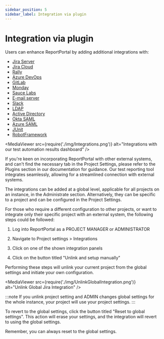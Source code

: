 ```yaml
---
sidebar_position: 5
sidebar_label: Integration via plugin
---
```


# Integration via plugin

Users can enhance ReportPortal by adding additional integrations with:
* [Jira Server](/plugins/AtlassianJiraServer)
* [Jira Cloud](/plugins/AtlassianJiraCloud)
* [Rally](/plugins/Rally)
* [Azure DevOps](/plugins/AzureDevOps)
* [GitLab](/plugins/GitLab)
* [Monday](/plugins/Monday)
* [Sauce Labs](/plugins/SauceLabs)
* [E-mail server](/plugins/EmailServer)
* [Slack](/plugins/Slack)
* [LDAP](/plugins/authorization/LDAP)
* [Active Directory](/plugins/authorization/ActiveDirectory)
* [Okta SAML](/plugins/authorization/SamlProviders/OktaSaml)
* [Azure SAML](/plugins/authorization/SamlProviders/AzureSaml)
* [JUnit](/plugins/JUnit)
* [RobotFramework](/plugins/RobotFramework)

<MediaViewer src={require('./img/Integrations.png')} alt="Integrations with our test automation results dashboard" />

If you're keen on incorporating ReportPortal with other external systems, and can't find the necessary tab in the Project Settings, please refer to the Plugins section in our documentation for guidance. Our test reporting tool integrates seamlessly, allowing for a streamlined connection with external systems.

The integrations can be added at a global level, applicable for all projects on an instance, in the Administrate section. Alternatively, they can be specific to a project and can be configured in the Project Settings.

For those who require a different configuration to other projects, or want to integrate only their specific project with an external system, the following steps could be followed:

1. Log into ReportPortal as a PROJECT MANAGER or ADMINISTRATOR

2. Navigate to Project settings > Integrations

3. Click on one of the shown integration panels

4. Click on the button titled "Unlink and setup manually"

Performing these steps will unlink your current project from the global settings and initiate your own configuration.

<MediaViewer src={require('./img/UnlinkGlobalIntegration.png')} alt="Unlink Global Jira Integration" />

:::note
If you unlink project setting and ADMIN changes global settings for the whole instance, your project will use your project settings.
:::

To revert to the global settings, click the button titled "Reset to global settings". This action will erase your settings, and the integration will revert to using the global settings.

Remember, you can always reset to the global settings.
